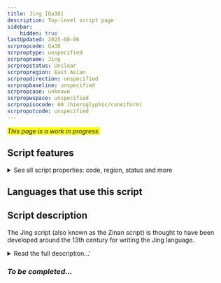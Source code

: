 ```yaml
---
title: Jing [Qa38]
description: Top-level script page
sidebar:
    hidden: true
lastUpdated: 2025-08-06
scrpropcode: Qa38
scrproptype: unspecified
scrpropname: Jing
scrpropstatus: Unclear
scrpropregion: East Asian
scrpropdirection: unspecified
scrpropbaseline: unspecified
scrpropcase: unknown
scrpropwspace: unspecified
scrpropisocode: 00 (hieroglyphic/cuneiform)
scrpropotcode: unspecified
---
```


<span style='background-color:yellow'>_This page is a work in progress._</span>


## Script features

<details>
<summary> See all script properties: code, region, status and more</summary>
<ScriptInfo />
</details>

## Languages that use this script

<WsList script='Qa38' wsMax='5' />

## Script description

The Jing script (also known as the Zinan script) is thought to have been developed around the 13th century for writing the Jing language.

<details><summary>Read the full description...'</summary>_Not yet available._</details>

### _To be completed..._

